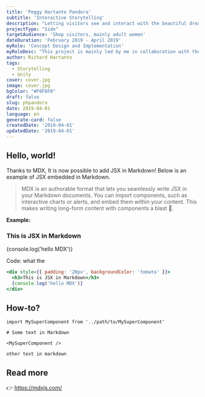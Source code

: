 ```yaml
---
title: 'Peggy Hartanto Pandora'
subtitle: 'Interactive Storytelling'
description: "Letting visitors see and interact with the beautiful dreamy night scene where fashion garments are inspired from."
projectType: "Side"
targetAudience: 'Shop visitors, mainly adult women'
dateDuration: 'February 2019 - April 2019'
myRole: 'Concept Design and Implementation'
myRoleDesc: "This project is mainly led by me in collaboration with the founders of Peggy Hartanto. I designed the concept, created the digital content, and brought it all the way to implementation. I also could not thank you enough to The Blooming Buds, who built the temporary dark room and their specialty in flower decoration to accentuate the Pandora vibe."
author: Richard Hartanto
tags:
  - Storytelling
  - Unity
cover: cover.jpg
image: cover.jpg
bgColor: "#F0F0F0"
draft: false
slug: phpandora
date: 2019-04-01
language: en
generate-card: false
createdDate: '2019-04-01'
updatedDate: '2019-04-01'
---
```


## Hello, world!

Thanks to MDX, It is now possible to add JSX in Markdown! Below is an example of JSX embedded in Markdown. <br />

> MDX is an authorable format that lets you seamlessly write JSX in your Markdown documents. You can import components, such as interactive charts or alerts, and embed them within your content. This makes writing long-form content with components a blast 🚀.


**Example:**

<div style={{ padding: '20px', backgroundColor: 'tomato' }}>
  <h3>This is JSX in Markdown</h3>
  {console.log('hello MDX')}
</div>

Code: what the

```jsx
<div style={{ padding: '20px', backgroundColor: 'tomato' }}>
  <h3>This is JSX in Markdown</h3>
  {console.log('hello MDX')}
</div>
```


## How-to?

```jsx{5}
import MySuperComponent from '../path/to/MySuperComponent'

# Some text in Markdown

<MySuperComponent />

other text in markdown
```

## Read more

👉 https://mdxjs.com/